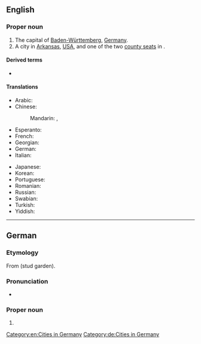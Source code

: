 ==English==
{{wikipedia}}

===Proper noun===
{{en-proper noun}}

# The capital of [[Baden-Württemberg]], [[Germany]].
# A city in [[Arkansas]], [[USA]], and one of the two [[county seat]]s in {{l|en|Arkansas County}}.

====Derived terms====
* {{l|en|Stuttgarter}}

====Translations====
{{trans-top|a city in Germany}}
* Arabic: {{t|ar|شْتُوتْغَارْت|m|tr=štutḡart}}
* Chinese:
*: Mandarin: {{t+|cmn|斯圖加特|sc=Hani}}, {{t+|cmn|斯图加特|tr=Sītújiātè|sc=Hani}}
* Esperanto: {{t|eo|Stutgarto}}
* French: {{t+|fr|Stuttgart|m}}
* Georgian: {{t|ka|შტუტგარტი}}
* German: {{t+|de|Stuttgart|n}}
* Italian: {{t+|it|Stoccarda|f}}
{{trans-mid}}
* Japanese: {{t|ja|シュトゥットガルト|tr=Shututtogaruto|sc=Jpan}}
* Korean: {{t|ko|슈투트가르트|tr=Syututeugareuteu|sc=Kore}}
* Portuguese: {{t|pt|Estugarda|f}}
* Romanian: {{t|ro|Stuttgart}}
* Russian: {{t+|ru|Шту́тгарт|m}}
* Swabian: {{t|swg|Schduagert}}
* Turkish: {{t|tr|Stuttgart}}
* Yiddish: {{t|yi|שטוטגאַרט}}
{{trans-bottom}}

{{topics|en|Arkansas, USA}}

[[Category:en:Cities in Germany]]

----

==German==
{{wikipedia|lang=de}}

===Etymology===
From {{etyl|goh|de}} {{m|goh|stuotgarten}} (stud garden).

===Pronunciation===
* {{audio|De-Stuttgart.OGG|audio|lang=de}}

===Proper noun===
{{de-proper noun|n}}

# {{l|en|Stuttgart}}

[[Category:de:Cities in Germany]]
